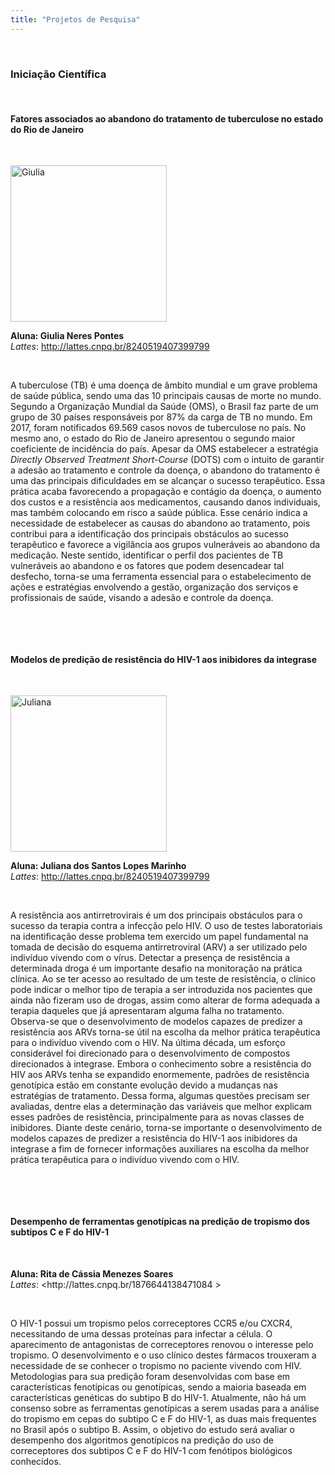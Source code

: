 ```yaml
---
title: "Projetos de Pesquisa"
---
```

<br>

### Iniciação Científica
<br>

#### Fatores associados ao abandono do tratamento de tuberculose no estado do Rio de Janeiro
<br>

<p><img src="giulia.gif" alt="Giulia" style="width:250px;height:250px;margin-right:15px;">

**Aluna: Giulia Neres Pontes**
<br>
*Lattes*: <http://lattes.cnpq.br/8240519407399799>

<br>

A tuberculose (TB) é uma doença de âmbito mundial e um grave problema de saúde pública, sendo uma das 10 principais causas de morte no mundo. Segundo a Organização Mundial da Saúde (OMS), o Brasil faz parte de um grupo de 30 países responsáveis por 87% da carga de TB no mundo. Em 2017, foram notificados 69.569 casos novos de tuberculose no país. No mesmo ano, o estado do Rio de Janeiro apresentou o segundo maior coeficiente de incidência do país. Apesar da OMS estabelecer a estratégia *Directly Observed Treatment Short-Course* (DOTS) com o intuito de garantir a adesão ao tratamento e controle da doença, o abandono do tratamento é uma das principais dificuldades em se alcançar o sucesso terapêutico. Essa prática acaba favorecendo a propagação e contágio da doença, o aumento dos custos e a resistência aos medicamentos, causando danos individuais, mas também colocando em risco a saúde pública. Esse cenário indica a necessidade de estabelecer as causas do abandono ao tratamento, pois contribui para a identificação dos principais obstáculos ao sucesso terapêutico e favorece a vigilância aos grupos vulneráveis ao abandono da medicação. Neste sentido, identificar o perfil dos pacientes de TB vulneráveis ao abandono e os fatores que podem desencadear tal desfecho, torna-se uma ferramenta essencial para o estabelecimento de ações e estratégias envolvendo a gestão, organização dos serviços e profissionais de saúde, visando a adesão e controle da doença. 

<br>

<br>

#### Modelos de predição de resistência do HIV-1 aos inibidores da integrase
<br>

<p><img src="juliana.gif" alt="Juliana" style="width:250px;height:250px;margin-right:15px;">

**Aluna: Juliana dos Santos Lopes Marinho**
<br>
*Lattes*: <http://lattes.cnpq.br/8240519407399799>

<br>

A resistência aos antirretrovirais é um dos principais obstáculos para o sucesso da terapia contra a infecção pelo HIV. O uso de testes laboratoriais na identificação desse problema tem exercido um papel fundamental na tomada de decisão do esquema antirretroviral (ARV) a ser utilizado pelo indivíduo vivendo com o vírus. Detectar a presença de resistência a determinada droga é um importante desafio na monitoração na prática clínica. Ao se ter acesso ao resultado de um teste de resistência, o clínico pode indicar o melhor tipo de terapia a ser introduzida nos pacientes que ainda não fizeram uso de drogas, assim como alterar de forma adequada a terapia daqueles que já apresentaram alguma falha no tratamento. Observa-se que o desenvolvimento de modelos capazes de predizer a resistência aos ARVs torna-se útil na escolha da melhor prática terapêutica para o indivíduo vivendo com o HIV. Na última década, um esforço considerável foi direcionado para o desenvolvimento de compostos direcionados à integrase. Embora o conhecimento sobre a resistência do HIV aos ARVs tenha se expandido enormemente, padrões de resistência genotípica estão em constante evolução devido a mudanças nas estratégias de tratamento. Dessa forma, algumas questões precisam ser avaliadas, dentre elas a determinação das variáveis que melhor explicam esses padrões de resistência, principalmente para as novas classes de inibidores. Diante deste cenário, torna-se importante o desenvolvimento de modelos capazes de predizer a resistência do HIV-1 aos inibidores da integrase a fim de fornecer informações auxiliares na escolha da melhor prática terapêutica para o indivíduo vivendo com o HIV.

<br>

<br>

#### Desempenho de ferramentas genotípicas na predição de tropismo dos subtipos C e F do HIV-1
<br>

<!-- <p><img src="amanda.jpeg" alt="Amanda" style="width:250px;height:250px;margin-right:15px;"> -->

**Aluna: Rita de Cássia Menezes Soares**
<br>
*Lattes*: <http://lattes.cnpq.br/1876644138471084 >

<br>

O HIV-1 possui um tropismo pelos correceptores CCR5 e/ou CXCR4, necessitando de uma dessas proteínas para infectar a célula. O aparecimento de antagonistas de correceptores renovou o interesse pelo tropismo. O desenvolvimento e o uso clínico destes fármacos trouxeram a necessidade de se conhecer o tropismo no paciente vivendo com HIV. Metodologias para sua predição foram desenvolvidas com base em características fenotípicas ou genotípicas, sendo a maioria baseada em características genéticas do subtipo B do HIV-1. Atualmente, não há um consenso sobre as ferramentas genotípicas a serem usadas para a análise do tropismo em cepas do subtipo C e F do HIV-1, as duas mais frequentes no Brasil após o subtipo B. Assim, o objetivo do estudo será avaliar o desempenho dos algoritmos genotípicos na predição do uso de correceptores dos subtipos C e F do HIV-1 com fenótipos biológicos conhecidos.